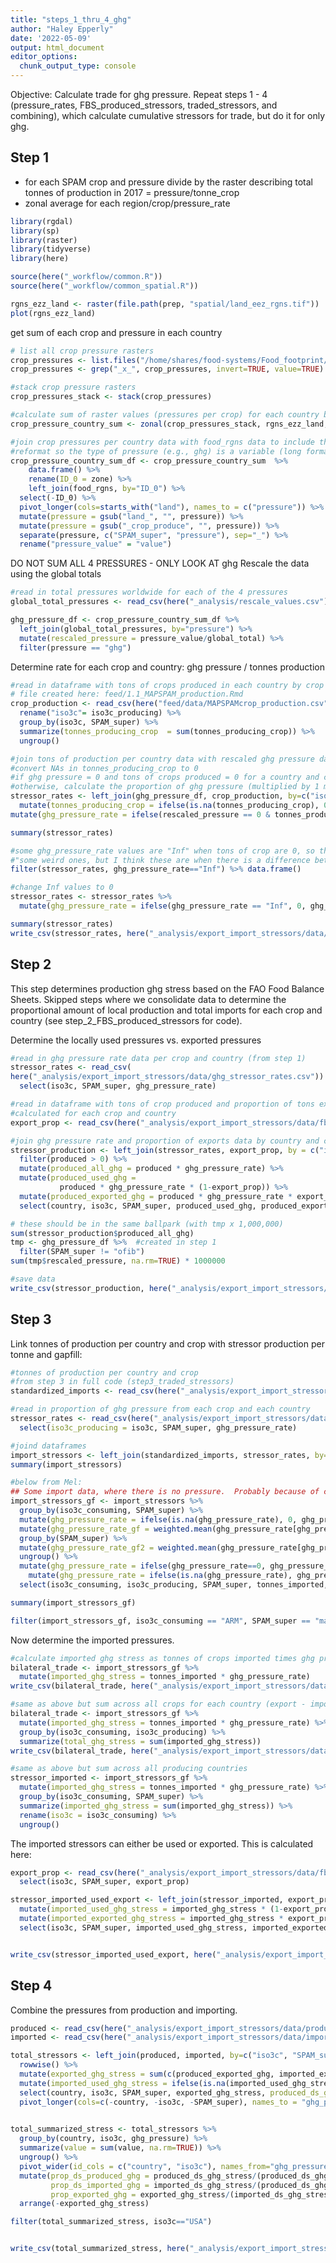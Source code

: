```yaml
---
title: "steps_1_thru_4_ghg"
author: "Haley Epperly"
date: '2022-05-09'
output: html_document
editor_options: 
  chunk_output_type: console
---
```


Objective: Calculate trade for ghg pressure. Repeat steps 1 - 4 (pressure_rates, FBS_produced_stressors, traded_stressors, and combining), which calculate cumulative stressors for trade, but do it for only ghg.

## Step 1
* for each SPAM crop and pressure divide by the raster describing total tonnes of production in 2017 = pressure/tonne_crop
* zonal average for each region/crop/pressure_rate


```r

library(rgdal)
library(sp)
library(raster)
library(tidyverse)
library(here)

source(here("_workflow/common.R"))
source(here("_workflow/common_spatial.R"))

rgns_ezz_land <- raster(file.path(prep, "spatial/land_eez_rgns.tif"))
plot(rgns_ezz_land)

```


get sum of each crop and pressure in each country
```r

# list all crop pressure rasters
crop_pressures <- list.files("/home/shares/food-systems/Food_footprint/all_food_systems/datalayers", pattern="crop_produce", full=TRUE)
crop_pressures <- grep("_x_", crop_pressures, invert=TRUE, value=TRUE)  # get rid of feed proportions

#stack crop pressure rasters
crop_pressures_stack <- stack(crop_pressures)

#calculate sum of raster values (pressures per crop) for each country based on country borders raster (rgns_ezz_land)
crop_pressure_country_sum <- zonal(crop_pressures_stack, rgns_ezz_land, fun="sum", progress="text", na.rm=TRUE) 

#join crop pressures per country data with food_rgns data to include the iso3c code for each country in the pressures data 
#reformat so the type of pressure (e.g., ghg) is a variable (long format)
crop_pressure_country_sum_df <- crop_pressure_country_sum  %>% 
    data.frame() %>%
    rename(ID_0 = zone) %>%
    left_join(food_rgns, by="ID_0") %>%
  select(-ID_0) %>%
  pivot_longer(cols=starts_with("land"), names_to = c("pressure")) %>%
  mutate(pressure = gsub("land_", "", pressure)) %>%
  mutate(pressure = gsub("_crop_produce", "", pressure)) %>%
  separate(pressure, c("SPAM_super", "pressure"), sep="_") %>%
  rename("pressure_value" = "value")

```


DO NOT SUM ALL 4 PRESSURES - ONLY LOOK AT ghg
Rescale the data using the global totals
```r

#read in total pressures worldwide for each of the 4 pressures
global_total_pressures <- read_csv(here("_analysis/rescale_values.csv"))

ghg_pressure_df <- crop_pressure_country_sum_df %>%
  left_join(global_total_pressures, by="pressure") %>%
  mutate(rescaled_pressure = pressure_value/global_total) %>%
  filter(pressure == "ghg")

```


Determine rate for each crop and country:
ghg pressure / tonnes production
```r

#read in dataframe with tons of crops produced in each country by crop and country
# file created here: feed/1.1_MAPSPAM_production.Rmd
crop_production <- read_csv(here("feed/data/MAPSPAMcrop_production.csv")) %>%
  rename("iso3c"= iso3c_producing) %>%
  group_by(iso3c, SPAM_super) %>%
  summarize(tonnes_producing_crop  = sum(tonnes_producing_crop)) %>%
  ungroup()

#join tons of production per country data with rescaled ghg pressure data per country per crop
#convert NAs in tonnes_producing_crop to 0
#if ghg pressure = 0 and tons of crops produced = 0 for a country and crop, then put 0
#otherwise, calculate the proportion of ghg pressure (multiplied by 1 million) per tons of crop produced
stressor_rates <- left_join(ghg_pressure_df, crop_production, by=c("iso3c", "SPAM_super")) %>%
  mutate(tonnes_producing_crop = ifelse(is.na(tonnes_producing_crop), 0, tonnes_producing_crop)) %>% # Gibralter and Saint-Martin have NA's for production
mutate(ghg_pressure_rate = ifelse(rescaled_pressure == 0 & tonnes_producing_crop ==0, 0, rescaled_pressure*1000000/tonnes_producing_crop))

summary(stressor_rates)

#some ghg_pressure_rate values are "Inf" when tons of crop are 0, so they should be 0 - note from Mel below on why that might be
#"some weird ones, but I think these are when there is a difference between FAO reporting and what is in the SPAM maps. This should be fine."
filter(stressor_rates, ghg_pressure_rate=="Inf") %>% data.frame()

#change Inf values to 0
stressor_rates <- stressor_rates %>%
  mutate(ghg_pressure_rate = ifelse(ghg_pressure_rate == "Inf", 0, ghg_pressure_rate))

summary(stressor_rates)
write_csv(stressor_rates, here("_analysis/export_import_stressors/data/ghg_stressor_rates.csv"))

```




## Step 2

This step determines production ghg stress based on the FAO Food Balance Sheets. Skipped steps where we consolidate data to determine the proportional amount of local production and total imports for each crop and country (see step_2_FBS_produced_stressors for code).


Determine the locally used pressures vs. exported pressures
```r

#read in ghg pressure rate data per crop and country (from step 1)
stressor_rates <- read_csv(
here("_analysis/export_import_stressors/data/ghg_stressor_rates.csv")) %>%
  select(iso3c, SPAM_super, ghg_pressure_rate)

#read in dataframe with tons of crop produced and proportion of tons exported for each crop and country
#calculated for each crop and country
export_prop <- read_csv(here("_analysis/export_import_stressors/data/fbs_export_prop.csv"))

#join ghg pressure rate and proportion of exports data by country and crop, subset to data with production > 0 tons, calculate ghg pressure from tons of crops produced, calculate proportion of ghg pressure from produced and not-exported crops (i.e., used), calculate proportion of ghg pressure from produced and exported crops (exported), subset to variables of interest. 
stressor_production <- left_join(stressor_rates, export_prop, by = c("iso3c", "SPAM_super")) %>%
  filter(produced > 0) %>%
  mutate(produced_all_ghg = produced * ghg_pressure_rate) %>%
  mutate(produced_used_ghg = 
           produced * ghg_pressure_rate * (1-export_prop)) %>%
  mutate(produced_exported_ghg = produced * ghg_pressure_rate * export_prop) %>%
  select(country, iso3c, SPAM_super, produced_used_ghg, produced_exported_ghg, produced_all_ghg)

# these should be in the same ballpark (with tmp x 1,000,000)
sum(stressor_production$produced_all_ghg)
tmp <- ghg_pressure_df %>%  #created in step 1
  filter(SPAM_super != "ofib")
sum(tmp$rescaled_pressure, na.rm=TRUE) * 1000000

#save data
write_csv(stressor_production, here("_analysis/export_import_stressors/data/produced_ghg_stress.csv"))

```




## Step 3

Link tonnes of production per country and crop with stressor production per tonne and gapfill:
```r

#tonnes of production per country and crop
#from step 3 in full code (step3_traded_stressors)
standardized_imports <- read_csv(here("_analysis/export_import_stressors/data/tons_crops_imported_by_country.csv"))

#read in proportion of ghg pressure from each crop and each country
stressor_rates <- read_csv(here("_analysis/export_import_stressors/data/ghg_stressor_rates.csv")) %>%
  select(iso3c_producing = iso3c, SPAM_super, ghg_pressure_rate)

#joind dataframes
import_stressors <- left_join(standardized_imports, stressor_rates, by=c("iso3c_producing", "SPAM_super"))
summary(import_stressors)

#below from Mel:
## Some import data, where there is no pressure.  Probably because of complex trade relationships.  These are gapfilled with \mean of other countries that provide trade to the importing country weighted by import tonnes.  In some cases, there were no trade countries with non zero data and we gapfilled these with the global average values for a SPAM crop category, weighted by total trade. 
import_stressors_gf <- import_stressors %>%
  group_by(iso3c_consuming, SPAM_super) %>%
  mutate(ghg_pressure_rate = ifelse(is.na(ghg_pressure_rate), 0, ghg_pressure_rate)) %>%
  mutate(ghg_pressure_rate_gf = weighted.mean(ghg_pressure_rate[ghg_pressure_rate>0], tonnes_imported[ghg_pressure_rate>0])) %>%
  group_by(SPAM_super) %>%
  mutate(ghg_pressure_rate_gf2 = weighted.mean(ghg_pressure_rate[ghg_pressure_rate>0], tonnes_imported[ghg_pressure_rate>0])) %>%
  ungroup() %>%
  mutate(ghg_pressure_rate = ifelse(ghg_pressure_rate==0, ghg_pressure_rate_gf, ghg_pressure_rate)) %>%
    mutate(ghg_pressure_rate = ifelse(is.na(ghg_pressure_rate), ghg_pressure_rate_gf2, ghg_pressure_rate)) %>%
  select(iso3c_consuming, iso3c_producing, SPAM_super, tonnes_imported, ghg_pressure_rate)

summary(import_stressors_gf)

filter(import_stressors_gf, iso3c_consuming == "ARM", SPAM_super == "maiz")

```

Now determine the imported pressures.
```r

#calculate imported ghg stress as tonnes of crops imported times ghg pressure per crop tonne
bilateral_trade <- import_stressors_gf %>%
  mutate(imported_ghg_stress = tonnes_imported * ghg_pressure_rate) 
write_csv(bilateral_trade, here("_analysis/export_import_stressors/data/bilateral_trade_crop_ghg.csv"))

#same as above but sum across all crops for each country (export - import combo)
bilateral_trade <- import_stressors_gf %>%
  mutate(imported_ghg_stress = tonnes_imported * ghg_pressure_rate) %>%
  group_by(iso3c_consuming, iso3c_producing) %>%
  summarize(total_ghg_stress = sum(imported_ghg_stress))
write_csv(bilateral_trade, here("_analysis/export_import_stressors/data/bilateral_trade_ghg.csv"))

#same as above but sum across all producing countries
stressor_imported <- import_stressors_gf %>%
  mutate(imported_ghg_stress = tonnes_imported * ghg_pressure_rate) %>%
  group_by(iso3c_consuming, SPAM_super) %>%
  summarize(imported_ghg_stress = sum(imported_ghg_stress)) %>%
  rename(iso3c = iso3c_consuming) %>%
  ungroup()

```


The imported stressors can either be used or exported.  This is calculated here:
```r

export_prop <- read_csv(here("_analysis/export_import_stressors/data/fbs_export_prop.csv")) %>%
  select(iso3c, SPAM_super, export_prop)

stressor_imported_used_export <- left_join(stressor_imported, export_prop, by = c("iso3c", "SPAM_super")) %>%
  mutate(imported_used_ghg_stress = imported_ghg_stress * (1-export_prop)) %>%
  mutate(imported_exported_ghg_stress = imported_ghg_stress * export_prop) %>%
  select(iso3c, SPAM_super, imported_used_ghg_stress, imported_exported_ghg_stress)


write_csv(stressor_imported_used_export, here("_analysis/export_import_stressors/data/imported_ghg_stress.csv"))
```




## Step 4

Combine the pressures from production and importing.

```r

produced <- read_csv(here("_analysis/export_import_stressors/data/produced_ghg_stress.csv"))
imported <- read_csv(here("_analysis/export_import_stressors/data/imported_ghg_stress.csv"))

total_stressors <- left_join(produced, imported, by=c("iso3c", "SPAM_super")) %>%
  rowwise() %>%
  mutate(exported_ghg_stress = sum(c(produced_exported_ghg, imported_exported_ghg_stress), na.rm=TRUE)) %>%
  mutate(imported_used_ghg_stress = ifelse(is.na(imported_used_ghg_stress), 0, imported_used_ghg_stress)) %>%
  select(country, iso3c, SPAM_super, exported_ghg_stress, produced_ds_ghg_stress = produced_used_ghg, imported_ds_ghg_stress=imported_used_ghg_stress) %>%
  pivot_longer(cols=c(-country, -iso3c, -SPAM_super), names_to = "ghg_pressure")
  

total_summarized_stress <- total_stressors %>%
  group_by(country, iso3c, ghg_pressure) %>%
  summarize(value = sum(value, na.rm=TRUE)) %>%
  ungroup() %>%
  pivot_wider(id_cols = c("country", "iso3c"), names_from="ghg_pressure") %>%
  mutate(prop_ds_produced_ghg = produced_ds_ghg_stress/(produced_ds_ghg_stress + imported_ds_ghg_stress),
         prop_ds_imported_ghg = imported_ds_ghg_stress/(produced_ds_ghg_stress + imported_ds_ghg_stress),
         prop_exported_ghg = exported_ghg_stress/(imported_ds_ghg_stress + produced_ds_ghg_stress + exported_ghg_stress)) %>%
  arrange(-exported_ghg_stress)

filter(total_summarized_stress, iso3c=="USA")


write_csv(total_summarized_stress, here("_analysis/export_import_stressors/data/ghg_stress_imports_exports.csv"))
```

